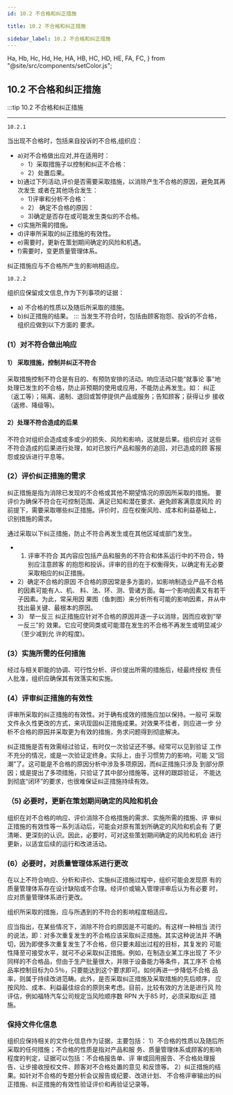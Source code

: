 ```yaml
---
id: 10.2 不合格和纠正措施

title: 10.2 不合格和纠正措施

sidebar_label: 10.2 不合格和纠正措施
---
```


  Ha,
  Hb,
  Hc,
  Hd,
  He,
  HA,
  HB,
  HC,
  HD,
  HE,
  FA,
  FC,
} from "@site/src/components/setColor.js";

## 10.2 不合格和纠正措施

:::tip 10.2 不合格和纠正措施

---

`10.2.1`

当出现不合格时，包括来自投诉的不合格,组织应：
* a)对不合格做出应对,并在适用时：
  * 1）采取措施子以控制和纠正不合格：
  * 2）处置后果。
* b)通过下列活动,评价是否需要采取措施，以消除产生不合格的原因，避免其再次发生
或者在其他场合发生：
  * 1)评审和分析不合格：
  * 2） 确定不合格的原因：
  * 3)确定是否存在或可能发生类似的不合格。
* c)实施所需的措施。
* d)评审所采取的纠正措施的有效性。
* e)需要时，更新在策划期间确定的风险和机遇。
* f)需要时，变更质量管理体系。

纠正措施应与不合格所产生的影响相适应。

`10.2.2`

组织应保留成文信息,作为下列事项的证据：
* a) 不合格的性质以及随后所采取的措施。
* b)纠正措施的结果。
:::
当发生不符合时，包括由顾客抱怨、投诉的不合格，组织应做到以下方面的
要求。
### (1）对不符合做出响应
#### 1） 采取措施，控制并纠正不符合
采取措施控制不符合是有目的、有预防安排的活动。响应活动只能“就事论
事”地处理已发生的不合格，防止非预期的使用或应用，不能防止再发生。如：
纠正（返工等）；隔离、遏制、退回或暂停提供产品或服务；告知顾客；获得让步
接收（返修、降级等)。
#### 2）处理不符合造成的后果
不符合对组织会造成或多或少的损失、风险和影响，这就是后果。组织应对
这些不符合造成的后果进行处理，如对已放行产品和服务的追回，对已造成的顾
客报怨或投诉进行平息等。
### (2）评价纠正措施的需求
纠正措施是指为消除已发现的不合格或其他不期望情况的原因所采取的措施。
要评价为确保不符合在可控制范围、满足已知和潜在要求、避免顾客满意度风险
的前提下，需要采取哪些纠正措施。评价时，应在权衡风险、成本和利益基础上，
识别措施的需求。

通过采取以下纠正措施，防止不符合再发生或在其他区域或部门发生。
* 1) 评审不符合
其内容应包括产品和服务的不符合和体系运行中的不符合，特别应注意顾客
的抱怨和投诉。评审的目的在于权衡得失，以确定有无必要采取相应的纠正措施。
* 2）确定不合格的原因
不合格的原因常是多方面的，如影响制造业产品不合格的因素可能有人、机、
料、法、环、测、管诸方面。每一个影响因素又有若干子因素。为此，常采用因
果图（鱼刺图）来分析所有可能的影响因素，并从中找出最关键、最根本的原因。
* 3） 举一反三
纠正措施应针对不合格的原因并逐一子以消除，因而应收到“举一反三”的
效果。它应可使同类或可能潜在发生的不合格不再发生或明显减少（至少减到允
许的程度)。

### (3）实施所需的任何措施
经过与相关职能的协调、可行性分析、评价提出所需的措施后，经最终授权
责任人批准，组织应确保其有效落实和实施。
### (4）评审纠正措施的有效性
评审所采取的纠正措施的有效性。对于确有成效的措施应加以保持。一般可
采取文件永久性更改的方式，来巩现固纠正措施成果。对效果不佳者，则应进一步
分析不合格的原因并采取更为有效的措施，务求问题得到彻底解决。

纠正措施是否有效需经过验证，有时仅一次验证还不够。经常可以见到验证
工作不充分的情况，或是一次验证定终身。实际上，由于习惯势力的影响，可能
又“回潮”了。这可能是不合格的原因分析中涉及多项原因，而纠正措施只涉及
到部分原因；或是提出了多项措施，只验证了其中部分措施等。这样的跟踪验证，
不能达到彻底“闭环”的要求，也很难保证纠正措施持续有效。

### （5) 必要时，更新在策划期间确定的风险和机会
组织在对不合格的响应、评价消除不合格措施的需求、实施所需的措施、评
审纠正措施的有效性等一系列活动后，可能会对原有策划所确定的风险和机会有
了更清晰、更深刻的认识。因此，必要时，可对这些策划期间确定的风险和机会
进行更新，以适宜后续的运行和改进活动。
### (6）必要时，对质量管理体系进行更改
在以上不符合响应、分析和评价、实施纠正措施过程中，组织可能会发现原
有的质量管理体系存在设计缺陷或不合理。经评价或输入管理评审后认为有必要
时，应对质量管理体系进行更改。

组织所采取的措施，应与所遇到的不符合的影响程度相适应。

应当指出，在某些情况下，消除不符合的原因是不可能的。有这样一种相当
流行的说法，即：对多次重复发生的不合格应该采取纠正措施。其实这种说法并
不确切，因为即使多次重复发生了不合格，但只要未超出过程的目标，其复发的
可能性降至可接受水平，就可不必采取纠正措施。例如，在制造业某工序出现了
不少同样的不合格品，但由于生产批量很大，并限于设备能力等条件，其工序不
合格品率控制目标为0.5％，只要能达到这个要求即可。如何再进一步降低不合格
品率，则属于持续改进范畴。此外，是否采取纠正措施及采取措施的先后顺序，
应按风险、成本、利益最佳综合的原则来考虑。目前，比较有效的方法是进行风
险评估，例如福特汽车公司规定当风险顺序数 RPN 大于85 时，必须采取纠正
措施。

### 保持文件化信息
组织应保持相关的文件化信息作为证据，主要包括：
1）不合格的性质以及随后所采取的任何措施；不合格的性质是指对产品和服
务、质量管理体系或顾客的影响程度的判定，证据可以包括：不合格报告单、评
审或回用报告、不合格处理报告、让步接收授权文件、顾客对不合格处置的意见
和反馈等。
2）纠正措施的结果。如针对不合格的专题分析会议报告或纪要、改进计划、
不合格评审输出的纠正措施、纠正措施的有效性验证评价和再验证记录等。
